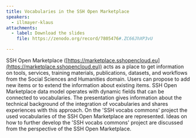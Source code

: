 ```yaml
---
title: Vocabularies in the SSH Open Marketplace
speakers:
  - illmayer-klaus
attachments:
  - label: Download the slides
    file: https://zenodo.org/record/7805476#.ZC66JhXP3vU

---
```

SSH Open Marketplace ([https://marketplace.sshopencloud.eu](https://marketplace.sshopencloud.eu)) acts as a place to get information on tools, services, training materials, publications, datasets, and workflows from the Social Sciences and Humanities domain. Users can propose to add new items or to extend the information about existing items. SSH Open Marketplace data model operates with dynamic fields that can be connected to vocabularies. The presentation gives information about the technical background of the integration of vocabularies and shares experiences with this approach. On the 'SSH vocabs commons' project the used vocabularies of the SSH Open Marketplace are represented. Ideas on how to further develop the 'SSH vocabs commons' project are discussed from the perspective of the SSH Open Marketplace.

<Speakers>
  <Speaker speaker="illmayer-klaus">
  </Speaker>
</Speakers>